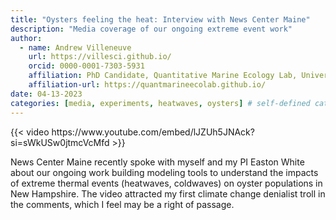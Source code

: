 ```yaml
---
title: "Oysters feeling the heat: Interview with News Center Maine"
description: "Media coverage of our ongoing extreme event work"
author:
  - name: Andrew Villeneuve
    url: https://villesci.github.io/
    orcid: 0000-0001-7303-5931
    affiliation: PhD Candidate, Quantitative Marine Ecology Lab, University of New Hampshire
    affiliation-url: https://quantmarineecolab.github.io/
date: 04-13-2023
categories: [media, experiments, heatwaves, oysters] # self-defined categories
---
```


{{< video https://www.youtube.com/embed/lJZUh5JNAck?si=sWkUSw0jtmcVcMfd >}}

News Center Maine recently spoke with myself and my PI Easton White about our ongoing work building modeling tools to understand the impacts of extreme thermal events (heatwaves, coldwaves) on oyster populations in New Hampshire. The video attracted my first climate change denialist troll in the comments, which I feel may be a right of passage.
